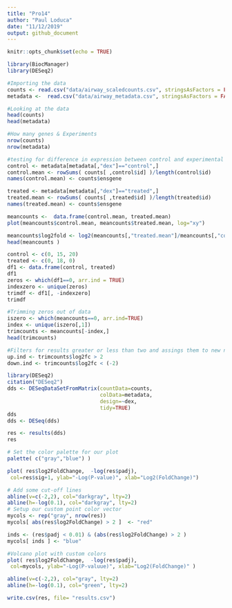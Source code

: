```yaml
---
title: "Pro14"
author: "Paul Loduca"
date: "11/12/2019"
output: github_document
---
```


```r
knitr::opts_chunk$set(echo = TRUE)
```

```r
library(BiocManager)
library(DESeq2)
```

```r
#Importing the data
counts <- read.csv("data/airway_scaledcounts.csv", stringsAsFactors = FALSE)
metadata <-  read.csv("data/airway_metadata.csv", stringsAsFactors = FALSE)
```

```r
#Looking at the data
head(counts)
head(metadata)
```
```r
#How many genes & Experiments
nrow(counts)
nrow(metadata)
```

```r
#testing for difference in expression between control and experimental to determine the effect of a drug. This code selects for the control experiments and averages them, then this will be done again for hte expriemntal dataset
control <- metadata[metadata[,"dex"]=="control",]
control.mean <- rowSums( counts[ ,control$id] )/length(control$id)
names(control.mean) <- counts$ensgene

treated <- metadata[metadata[,"dex"]=="treated",]
treated.mean <- rowSums( counts[ ,treated$id] )/length(treated$id)
names(treated.mean) <- counts$ensgene
```

```r
meancounts <-  data.frame(control.mean, treated.mean)
plot(meancounts$control.mean, meancounts$treated.mean, log="xy")

```
```r
meancounts$log2fold <- log2(meancounts[,"treated.mean"]/meancounts[,"control.mean"])
head(meancounts )
```

```r
control <- c(0, 15, 20)
treated <- c(0, 18, 0)
df1 <- data.frame(control, treated)
df1
zeros <- which(df1==0, arr.ind = TRUE)
indexzero <- unique(zeros)
trimdf <- df1[, -indexzero]
trimdf
```

```r
#Trimming zeros out of data
iszero <- which(meancounts==0, arr.ind=TRUE)
index <- unique(iszero[,1])
trimcounts <- meancounts[-index,]
head(trimcounts)
```

```r
#Filters for results greater or less than two and assings them to new names
up.ind <- trimcounts$log2fc > 2
down.ind <- trimcounts$log2fc < (-2)
```

```r
library(DESeq2)
citation("DESeq2")
dds <- DESeqDataSetFromMatrix(countData=counts, 
                              colData=metadata, 
                              design=~dex, 
                              tidy=TRUE)
dds
dds <- DESeq(dds)
```
```r
res <- results(dds)
res
```

```r
# Set the color palette for our plot
palette( c("gray","blue") )

plot( res$log2FoldChange,  -log(res$padj), 
 col=res$sig+1, ylab="-Log(P-value)", xlab="Log2(FoldChange)")

# Add some cut-off lines
abline(v=c(-2,2), col="darkgray", lty=2)
abline(h=-log(0.1), col="darkgray", lty=2)
# Setup our custom point color vector 
mycols <- rep("gray", nrow(res))
mycols[ abs(res$log2FoldChange) > 2 ]  <- "red" 

inds <- (res$padj < 0.01) & (abs(res$log2FoldChange) > 2 )
mycols[ inds ] <- "blue"

#Volcano plot with custom colors 
plot( res$log2FoldChange,  -log(res$padj), 
 col=mycols, ylab="-Log(P-valuue)", xlab="Log2(FoldChange)" )

abline(v=c(-2,2), col="gray", lty=2)
abline(h=-log(0.1), col="green", lty=2)
```

```r
write.csv(res, file= "results.csv")
```